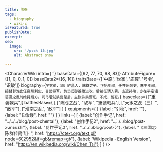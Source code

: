 ```yaml
---
title: 陈泰
tags:
  - biography
  - wiki-c
isFeatured: true
publishDate:
excerpt:
seo:
  image:
    src: '/post-13.jpg'
    alt: Abstract snow

---
```



<CharacterWiki
  intro={``}
  baseData={[92, 77, 70, 98, 83]}
  AttributeFigure={[1, 0, 0, 1, 0]}
  baseData2={[6, 10]}
  traitsBase={['中原', '世家', '庙算', '号令', '识破']}
  biography={`字玄伯，颍川许昌人，陈群之子。正始年间，任并州刺史，嘉平年间，接替郭淮出任雍州刺史、奋武将军，负责抵御姜维进攻。后被征调入朝，击退孙峻，亦在平定诸葛诞之乱时维持后方。司马昭弑杀曹髦后，主张诛杀贾充，不成，旋死。`}
  baseclass={["重装戟兵"]}
  battlesBase={
    [
      ["陈仓之战", "敌军", "重装戟兵"],
      ["天水之战（三）", "敌军"],
      ["淮南之乱", "敌军"]
    ]
  }
  equipments={
    [
      {label: "引秋", href: ""},
      {label: "长命缕", href: ""}
    ]
  }
  links={
    [
      {label: "创作手记", href: "../../../blog/post-chentai"},
      {label: "创作手记2", href: "../../../blog/post-xunsuzhi"},
      {label: "创作手记3", href: "../../../blog/post-5"},
      {label: "《三国志·陈群传附传》", href: "https://ctext.org/text.pl?node=602952&if=gb&remap=gb"},
      {label: "Wikipedia - English Version", href: "https://en.wikipedia.org/wiki/Chen_Tai"}
    ]
  }
/>
